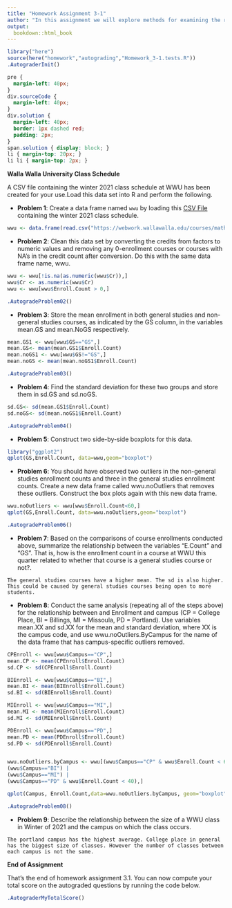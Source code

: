 ```yaml
---
title: "Homework Assignment 3-1"
author: "In this assignment we will explore methods for examining the relationship between categorical and continuous variables.<br /><br />"
output:
  bookdown::html_book
---
```


```r
library("here")
source(here("homework","autograding","Homework_3-1.tests.R"))
.AutograderInit()
```

```css
pre {
  margin-left: 40px;
}
div.sourceCode {
  margin-left: 40px;
}
div.solution {
  margin-left: 40px;
  border: 1px dashed red;
  padding: 2px;
}
span.solution { display: block; }
li { margin-top: 20px; }
li li { margin-top: 2px; }
```


**Walla Walla University Class Schedule**

A CSV file containing the winter 2021 class schedule at WWU has been created for your use.Load this data set into R and perform the following.

* **Problem 1**: Create a data frame named `wwu` by loading this [CSV File](https://webwork.wallawalla.edu/courses/math215/data/wwu_w21.csv) containing the winter 2021 class schedule.

```r
wwu <- data.frame(read.csv("https://webwork.wallawalla.edu/courses/math215/data/wwu_w21.csv"))
```


* **Problem 2**: Clean this data set by converting the credits from factors to numeric values and removing any 0-enrollment courses or courses with NA's in the credit count after conversion. Do this with the same data frame name, wwu.

```r
wwu <- wwu[!is.na(as.numeric(wwu$Cr)),]
wwu$Cr <- as.numeric(wwu$Cr)
wwu <- wwu[wwu$Enroll.Count > 0,]
```

```r
.AutogradeProblem02()
```


* **Problem 3**: Store the mean enrollment in both general studies and non-general studies courses, as indicated by the GS column, in the variables mean.GS and mean.NoGS respectively.

```r
mean.GS1 <- wwu[wwu$GS=="GS",]
mean.GS<- mean(mean.GS1$Enroll.Count)
mean.noGS1 <- wwu[wwu$GS!="GS",]
mean.noGS <- mean(mean.noGS1$Enroll.Count)
```

```r
.AutogradeProblem03()
```


* **Problem 4**: Find the standard deviation for these two groups and store them in sd.GS and sd.noGS.  

```r
sd.GS<- sd(mean.GS1$Enroll.Count)
sd.noGS<- sd(mean.noGS1$Enroll.Count)
```

```r
.AutogradeProblem04()
```


* **Problem 5**: Construct two side-by-side boxplots for this data.

```r
library("ggplot2")
qplot(GS,Enroll.Count, data=wwu,geom="boxplot")

```


* **Problem 6**: You should have observed two outliers in the non-general studies enrollment counts and three in the general studies enrollment counts.  Create a new data frame called wwu.noOutliers that removes these outliers.  Construct the box plots again with this new data frame.

```r
wwu.noOutliers <- wwu[wwu$Enroll.Count<60,]
qplot(GS,Enroll.Count, data=wwu.noOutliers,geom="boxplot")
```

```r
.AutogradeProblem06()
```


* **Problem 7**: Based on the comparisons of course enrollments conducted above, summarize the relationship between the variables "E.Count" and "GS".  That is, how is the enrollment count in a course at WWU this quarter related to whether that course is a general studies course or not?.

```solution
The general studies courses have a higher mean. The sd is also higher. This could be caused by general studies courses being open to more students.
```


* **Problem 8**: Conduct the same analysis (repeating all of the steps above) for the relationship between and Enrollment and campus (CP = College Place, BI = Billings, MI = Missoula, PD = Portland).  Use variables mean.XX and sd.XX for the mean and standard deviation, where XX is the campus code, and use wwu.noOutliers.ByCampus for the name of the data frame that has campus-specific outliers removed.

```r
CPEnroll <- wwu[wwu$Campus=="CP",]
mean.CP <- mean(CPEnroll$Enroll.Count)
sd.CP <- sd(CPEnroll$Enroll.Count)

BIEnroll <- wwu[wwu$Campus=="BI",]
mean.BI <- mean(BIEnroll$Enroll.Count)
sd.BI <- sd(BIEnroll$Enroll.Count)

MIEnroll <- wwu[wwu$Campus=="MI",]
mean.MI <- mean(MIEnroll$Enroll.Count)
sd.MI <- sd(MIEnroll$Enroll.Count)

PDEnroll <- wwu[wwu$Campus=="PD",]
mean.PD <- mean(PDEnroll$Enroll.Count)
sd.PD <- sd(PDEnroll$Enroll.Count)


wwu.noOutliers.byCampus <- wwu[(wwu$Campus=="CP" & wwu$Enroll.Count < 60) |
(wwu$Campus=="BI") |
(wwu$Campus=="MI") |
(wwu$Campus=="PD" & wwu$Enroll.Count < 40),]

qplot(Campus, Enroll.Count,data=wwu.noOutliers.byCampus, geom="boxplot")
```

```r
.AutogradeProblem08()
```


* **Problem 9**: Describe the relationship between the size of a WWU class in Winter of 2021 and the campus on which the class occurs.

```solution
The portland campus has the highest average. College place in general has the biggest size of classes. However the number of classes between each campus is not the same.
```


**End of Assignment**

That's the end of homework assignment 3.1.  You can now compute your total score on the autograded questions by running the code below.

```r
.AutograderMyTotalScore()
```